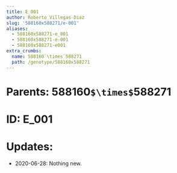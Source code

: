 ```yaml
---
title: E_001
author: Roberto Villegas-Diaz
slug: '588160x588271/e-001'
aliases:
  - 588160x588271-e_001
  - 588160x588271-e-001
  - 588160x588271-e001
extra_crumbs:
  name: 588160`\times`588271
  path: /genotype/588160x588271
---
```


# **Parents**: 588160`$\times$`588271
# **ID**: E_001
# **Updates**: 
 - 2020-06-28: Nothing new.
